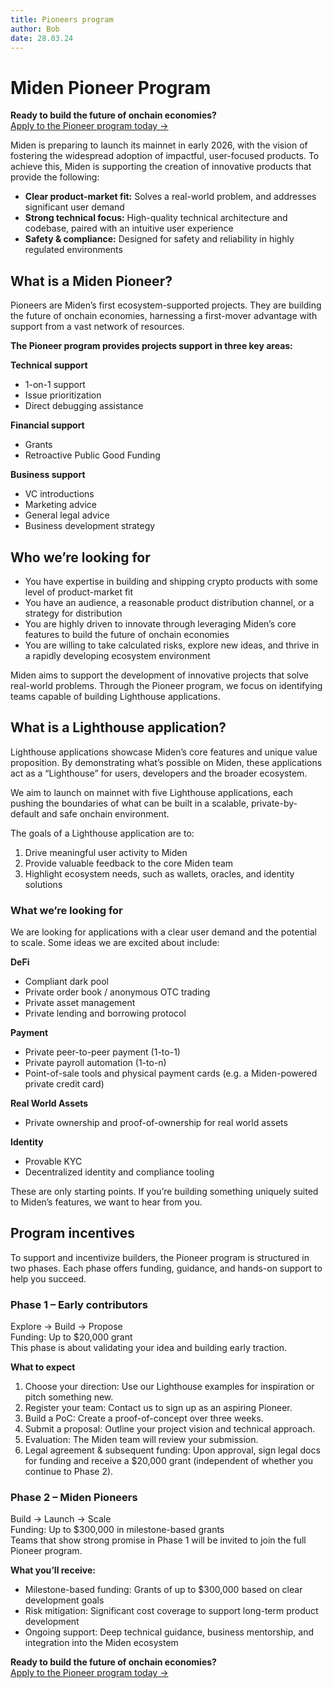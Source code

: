 ```yaml
---
title: Pioneers program
author: Bob
date: 28.03.24
---
```



# Miden Pioneer Program

**Ready to build the future of onchain economies?** <br />
[Apply to the Pioneer program today →](https://docs.google.com/forms/d/e/1FAIpQLSep4KHHPR7N0Wp4kw9fcLl3w5oXtx8AooJOOYxBTY3WAtjSLA/viewform)

Miden is preparing to launch its mainnet in early 2026, with the vision of fostering the widespread adoption of impactful, user-focused products. To achieve this, Miden is supporting the creation of innovative products that provide the following:

- **<Highlight>Clear product-market fit:</Highlight>** Solves a real-world problem, and addresses significant user demand
- **<Highlight>Strong technical focus:</Highlight>** High-quality technical architecture and codebase, paired with an intuitive user experience
- **<Highlight>Safety & compliance:</Highlight>** Designed for safety and reliability in highly regulated environments

## What is a Miden Pioneer?

Pioneers are Miden’s first ecosystem-supported projects. They are building the future of onchain economies, harnessing a first-mover advantage with support from a vast network of resources.

**The Pioneer program provides projects support in three key areas:**

**<Highlight>Technical support</Highlight>**
   - 1-on-1 support
   - Issue prioritization
   - Direct debugging assistance

**<Highlight>Financial support</Highlight>**
   - Grants
   - Retroactive Public Good Funding

**<Highlight>Business support</Highlight>**
   - VC introductions
   - Marketing advice
   - General legal advice
   - Business development strategy

## Who we’re looking for

- You have expertise in building and shipping crypto products with some level of product-market fit
- You have an audience, a reasonable product distribution channel, or a strategy for distribution
- You are highly driven to innovate through leveraging Miden’s core features to build the future of onchain economies
- You are willing to take calculated risks, explore new ideas, and thrive in a rapidly developing ecosystem environment

Miden aims to support the development of innovative projects that solve real-world problems. Through the Pioneer program, we focus on identifying teams capable of building Lighthouse applications.

## What is a Lighthouse application?

Lighthouse applications showcase Miden’s core features and unique value proposition. By demonstrating what’s possible on Miden, these applications act as a “Lighthouse” for users, developers and the broader ecosystem.

We aim to launch on mainnet with five Lighthouse applications, each pushing the boundaries of what can be built in a scalable, private-by-default and safe onchain environment.

The goals of a Lighthouse application are to:

1. Drive meaningful user activity to Miden
1. Provide valuable feedback to the core Miden team
1. Highlight ecosystem needs, such as wallets, oracles, and identity solutions

### What we’re looking for

We are looking for applications with a clear user demand and the potential to scale. Some ideas we are excited about include:

**DeFi**

- Compliant dark pool
- Private order book / anonymous OTC trading
- Private asset management
- Private lending and borrowing protocol

**Payment**

- Private peer-to-peer payment (1-to-1)
- Private payroll automation (1-to-n)
- Point-of-sale tools and physical payment cards (e.g. a Miden-powered private credit card)

**Real World Assets**
- Private ownership and proof-of-ownership for real world assets

**Identity**
- Provable KYC
- Decentralized identity and compliance tooling

These are only starting points. If you’re building something uniquely suited to Miden’s features, we want to hear from you.

## Program incentives

To support and incentivize builders, the Pioneer program is structured in two phases. Each phase offers funding, guidance, and hands-on support to help you succeed.

### Phase 1 – Early contributors

Explore → Build → Propose <br />
Funding: Up to $20,000 grant <br />
This phase is about validating your idea and building early traction. <br />

**<Highlight>What to expect</Highlight>**
1. Choose your direction: Use our Lighthouse examples for inspiration or pitch something new.
1. Register your team: Contact us to sign up as an aspiring Pioneer.
1. Build a PoC: Create a proof-of-concept over three weeks.
1. Submit a proposal: Outline your project vision and technical approach.
1. Evaluation: The Miden team will review your submission.
1. Legal agreement & subsequent funding: Upon approval, sign legal docs for funding and receive a $20,000 grant (independent of whether you continue to Phase 2).


### Phase 2 – Miden Pioneers

Build → Launch → Scale <br />
Funding: Up to $300,000 in milestone-based grants <br />
Teams that show strong promise in Phase 1 will be invited to join the full Pioneer program. <br />

**<Highlight>What you’ll receive:</Highlight>**
- Milestone-based funding: Grants of up to $300,000 based on clear development goals
- Risk mitigation: Significant cost coverage to support long-term product development
- Ongoing support: Deep technical guidance, business mentorship, and integration into the Miden ecosystem 

**Ready to build the future of onchain economies?** <br />
[Apply to the Pioneer program today →](https://docs.google.com/forms/d/e/1FAIpQLSep4KHHPR7N0Wp4kw9fcLl3w5oXtx8AooJOOYxBTY3WAtjSLA/viewform)
